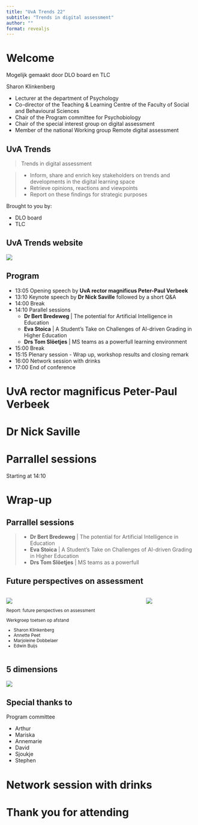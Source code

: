 ```yaml
---
title: "UvA Trends 22"
subtitle: "Trends in digital assessment"
author: ""
format: revealjs
---
```


# Welcome {data-background="#BC0031"}

::: {.notes}

Mogelijk gemaakt door DLO board en TLC

Sharon Klinkenberg

* Lecturer at the department of Psychology
* Co-director of the Teaching & Learning Centre of the Faculty of Social and Behavioural Sciences 
* Chair of the Program committee for Psychobiology
* Chair of the special interest group on digital assessment
* Member of the national Working group Remote digital assessment

:::

## UvA Trends

> Trends in digital assessment

> * Inform, share and enrich key stakeholders on trends and developments in the digital learning space
> * Retrieve opinions, reactions and viewpoints
> * Report on these findings for strategic purposes

Brought to you by:

* DLO board
* TLC

## UvA Trends website {.center}

![](6aa6u~.png)

## Program {.smaller data-background="#BC0031"}

* 13:05 Opening speech by **UvA rector magnificus Peter-Paul Verbeek**
* 13:10 Keynote speech by **Dr Nick Saville** followed by a short Q&A
* 14:00 Break
* 14:10 Parallel sessions
    * **Dr Bert Bredeweg** | The potential for Artificial
Intelligence in Education
    * **Eva Stoica** | A Student’s Take on Challenges of
AI-driven Grading in Higher Education
    * **Drs Tom Slöetjes** | MS teams as a powerfull
learning environment
* 15:00 Break
* 15:15 Plenary session - Wrap up, workshop results and closing remark
* 16:00 Network session with drinks
* 17:00 End of conference

# UvA rector magnificus Peter-Paul Verbeek

# Dr Nick Saville {data-background="#BC0031"}

# Parrallel sessions

Starting at 14:10

# Wrap-up {data-background="#BC0031"}

## Parrallel sessions

> * **Dr Bert Bredeweg** | The potential for Artificial
Intelligence in Education
> * **Eva Stoica** | A Student’s Take on Challenges of
AI-driven Grading in Higher Education
> * **Drs Tom Slöetjes** | MS teams as a powerfull

## Future perspectives on assessment

::: columns
::: column
<small>

![](https://www.versnellingsplan.nl/wp-content/uploads/2021/07/VO_alg_NL.png)

Report: future perspectives on assessment

Werkgroep toetsen op afstand

-   Sharon Klinkenberg
-   Annette Peet
-   Marjoleine Dobbelaer
-   Edwin Buijs

</small>
:::

::: column
![](7wf6q~.png)
:::
:::

## 5 dimensions

![](Dimensions.png)

## Special thanks to {data-background="#BC0031"}

Program committee

- Arthur
- Mariska
- Annemarie
- David
- Sjoukje
- Stephen

# Network session with drinks

# Thank you for attending {data-background="#BC0031"}
